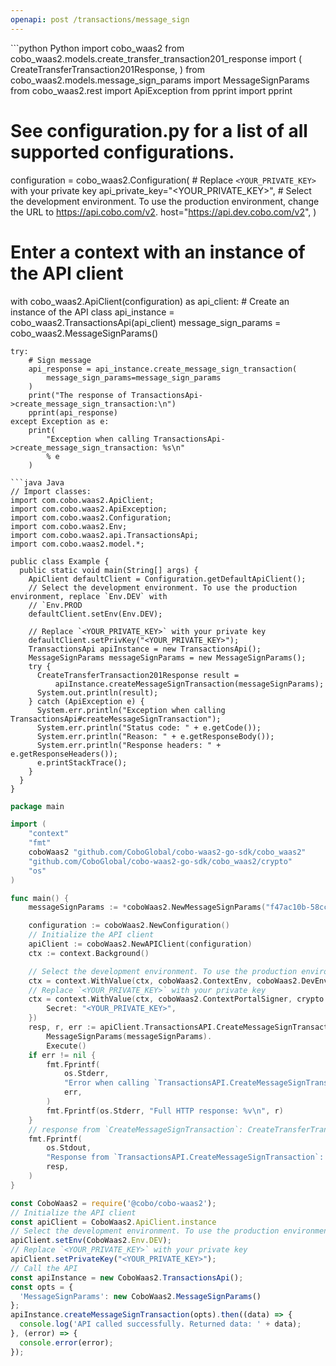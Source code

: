 ```yaml
---
openapi: post /transactions/message_sign
---
```


<RequestExample>
```python Python
import cobo_waas2
from cobo_waas2.models.create_transfer_transaction201_response import (
    CreateTransferTransaction201Response,
)
from cobo_waas2.models.message_sign_params import MessageSignParams
from cobo_waas2.rest import ApiException
from pprint import pprint

# See configuration.py for a list of all supported configurations.
configuration = cobo_waas2.Configuration(
    # Replace `<YOUR_PRIVATE_KEY>` with your private key
    api_private_key="<YOUR_PRIVATE_KEY>",
    # Select the development environment. To use the production environment, change the URL to https://api.cobo.com/v2.
    host="https://api.dev.cobo.com/v2",
)
# Enter a context with an instance of the API client
with cobo_waas2.ApiClient(configuration) as api_client:
    # Create an instance of the API class
    api_instance = cobo_waas2.TransactionsApi(api_client)
    message_sign_params = cobo_waas2.MessageSignParams()

    try:
        # Sign message
        api_response = api_instance.create_message_sign_transaction(
            message_sign_params=message_sign_params
        )
        print("The response of TransactionsApi->create_message_sign_transaction:\n")
        pprint(api_response)
    except Exception as e:
        print(
            "Exception when calling TransactionsApi->create_message_sign_transaction: %s\n"
            % e
        )

```
```java Java
// Import classes:
import com.cobo.waas2.ApiClient;
import com.cobo.waas2.ApiException;
import com.cobo.waas2.Configuration;
import com.cobo.waas2.Env;
import com.cobo.waas2.api.TransactionsApi;
import com.cobo.waas2.model.*;

public class Example {
  public static void main(String[] args) {
    ApiClient defaultClient = Configuration.getDefaultApiClient();
    // Select the development environment. To use the production environment, replace `Env.DEV` with
    // `Env.PROD
    defaultClient.setEnv(Env.DEV);

    // Replace `<YOUR_PRIVATE_KEY>` with your private key
    defaultClient.setPrivKey("<YOUR_PRIVATE_KEY>");
    TransactionsApi apiInstance = new TransactionsApi();
    MessageSignParams messageSignParams = new MessageSignParams();
    try {
      CreateTransferTransaction201Response result =
          apiInstance.createMessageSignTransaction(messageSignParams);
      System.out.println(result);
    } catch (ApiException e) {
      System.err.println("Exception when calling TransactionsApi#createMessageSignTransaction");
      System.err.println("Status code: " + e.getCode());
      System.err.println("Reason: " + e.getResponseBody());
      System.err.println("Response headers: " + e.getResponseHeaders());
      e.printStackTrace();
    }
  }
}

```
```go Go
package main

import (
	"context"
	"fmt"
	coboWaas2 "github.com/CoboGlobal/cobo-waas2-go-sdk/cobo_waas2"
	"github.com/CoboGlobal/cobo-waas2-go-sdk/cobo_waas2/crypto"
	"os"
)

func main() {
	messageSignParams := *coboWaas2.NewMessageSignParams("f47ac10b-58cc-4372-a567-0e02b2c3d479", "ETH", coboWaas2.MessageSignSource{MpcMessageSignSource: coboWaas2.NewMpcMessageSignSource(coboWaas2.MessageSignSourceType("Org-Controlled"), "f47ac10b-58cc-4372-a567-0e02b2c3d479", "19AR6YWEGbSoY8UT9Ksy9WrmrZPD5sL4Ku")}, coboWaas2.MessageSignDestination{BTCEIP191MessageSignDestination: coboWaas2.NewBTCEIP191MessageSignDestination(coboWaas2.MessageSignDestinationType("EVM_EIP_191_Signature"), "YWFhYQ==")})

	configuration := coboWaas2.NewConfiguration()
	// Initialize the API client
	apiClient := coboWaas2.NewAPIClient(configuration)
	ctx := context.Background()

	// Select the development environment. To use the production environment, replace coboWaas2.DevEnv with coboWaas2.ProdEnv
	ctx = context.WithValue(ctx, coboWaas2.ContextEnv, coboWaas2.DevEnv)
	// Replace `<YOUR_PRIVATE_KEY>` with your private key
	ctx = context.WithValue(ctx, coboWaas2.ContextPortalSigner, crypto.Ed25519Signer{
		Secret: "<YOUR_PRIVATE_KEY>",
	})
	resp, r, err := apiClient.TransactionsAPI.CreateMessageSignTransaction(ctx).
		MessageSignParams(messageSignParams).
		Execute()
	if err != nil {
		fmt.Fprintf(
			os.Stderr,
			"Error when calling `TransactionsAPI.CreateMessageSignTransaction``: %v\n",
			err,
		)
		fmt.Fprintf(os.Stderr, "Full HTTP response: %v\n", r)
	}
	// response from `CreateMessageSignTransaction`: CreateTransferTransaction201Response
	fmt.Fprintf(
		os.Stdout,
		"Response from `TransactionsAPI.CreateMessageSignTransaction`: %v\n",
		resp,
	)
}

```
```javascript JavaScript
const CoboWaas2 = require('@cobo/cobo-waas2');
// Initialize the API client
const apiClient = CoboWaas2.ApiClient.instance
// Select the development environment. To use the production environment, replace `Env.DEV` with `Env.PROD`
apiClient.setEnv(CoboWaas2.Env.DEV);
// Replace `<YOUR_PRIVATE_KEY>` with your private key
apiClient.setPrivateKey("<YOUR_PRIVATE_KEY>");
// Call the API
const apiInstance = new CoboWaas2.TransactionsApi();
const opts = {
  'MessageSignParams': new CoboWaas2.MessageSignParams()
};
apiInstance.createMessageSignTransaction(opts).then((data) => {
  console.log('API called successfully. Returned data: ' + data);
}, (error) => {
  console.error(error);
});
```
</RequestExample>